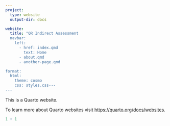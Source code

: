 ```yaml
---
project:
  type: website
  output-dir: docs

website:
  title: "QR Indirect Assessment
  navbar:
    left:
      - href: index.qmd
        text: Home
      - about.qmd
      - another-page.qmd

format:
  html:
    theme: cosmo
    css: styles.css---
---
```


This is a Quarto website.

To learn more about Quarto websites visit <https://quarto.org/docs/websites>.

```r
1 + 1
```

